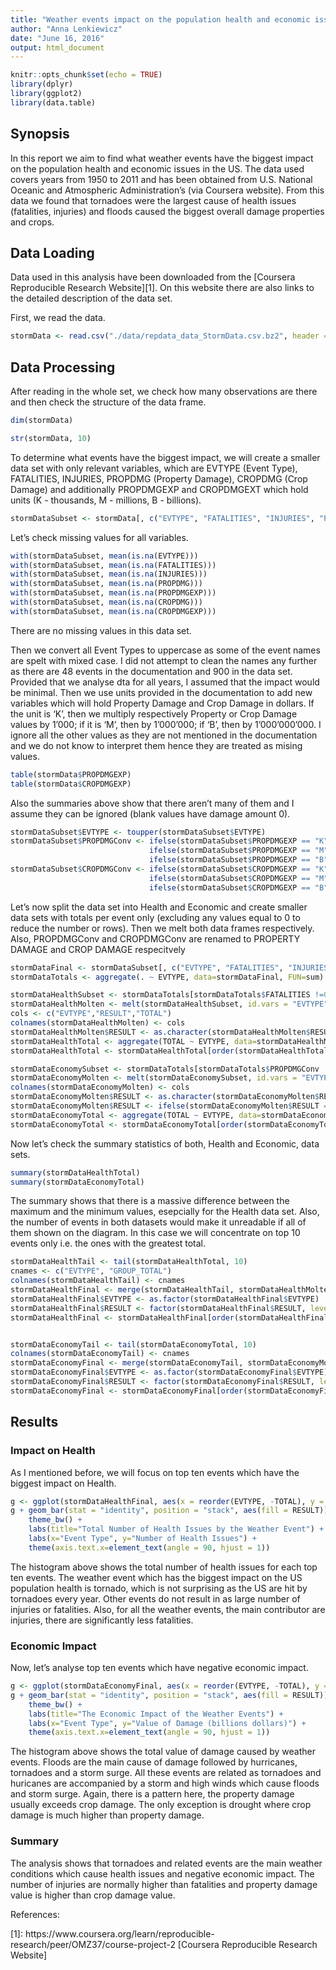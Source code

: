 ```yaml
---
title: "Weather events impact on the population health and economic issues in the US"
author: "Anna Lenkiewicz"
date: "June 16, 2016"
output: html_document
---
```


```r
knitr::opts_chunk$set(echo = TRUE)
library(dplyr)
library(ggplot2)
library(data.table)
```

## Synopsis

In this report we aim to find what weather events have the biggest impact on the population health and economic issues in the US. The data used covers years from 1950 to 2011 and has been obtained from U.S. National Oceanic and Atmospheric Administration's (via Coursera website). From this data we found that tornadoes were the largest cause of health issues (fatalities, injuries) and floods caused the biggest overall damage properties and crops.


## Data Loading 

Data used in this analysis have been downloaded from the [Coursera Reproducible Research Website][1]. On this website there are also links to the detailed description of the data set. 

First, we read the data.

```r
stormData <- read.csv("./data/repdata_data_StormData.csv.bz2", header = TRUE,  stringsAsFactors = FALSE)
```

## Data Processing

After reading in the whole set, we check how many observations are there and then check the structure of the data frame.

```r
dim(stormData)
```

```r
str(stormData, 10)
```

To determine what events have the biggest impact, we will create a smaller data set with only relevant variables, which are EVTYPE (Event Type), FATALITIES, INJURIES, PROPDMG (Property Damage), CROPDMG (Crop Damage) and additionally PROPDMGEXP and CROPDMGEXT which hold units (K - thousands, M - millions, B - billions). 

```r
stormDataSubset <- stormData[, c("EVTYPE", "FATALITIES", "INJURIES", "PROPDMG", "PROPDMGEXP", "CROPDMG", "CROPDMGEXP")]
```

Let's check missing values for all variables.

```r
with(stormDataSubset, mean(is.na(EVTYPE)))
with(stormDataSubset, mean(is.na(FATALITIES)))
with(stormDataSubset, mean(is.na(INJURIES)))
with(stormDataSubset, mean(is.na(PROPDMG)))
with(stormDataSubset, mean(is.na(PROPDMGEXP)))
with(stormDataSubset, mean(is.na(CROPDMG)))
with(stormDataSubset, mean(is.na(CROPDMGEXP)))
```

There are no missing values in this data set.

Then we convert all Event Types to uppercase as some of the event names are spelt with mixed case. I did not attempt to clean the names any further as there are 48 events in the documentation and 900 in the data set. Provided that we analyse dta for all years, I assumed that the impact would be minimal. Then we use units provided in the documentation to add new variables which will hold Property Damage and Crop Damage in dollars. If the unit is 'K', then we multiply respectively Property or Crop Damage values by 1'000; if it is 'M', then by 1'000'000; if 'B', then by 1'000'000'000. I ignore all the other values as they are not mentioned in the documentation and we do not know to interpret them hence they are treated as mising values.

```r
table(stormData$PROPDMGEXP)
table(stormData$CROPDMGEXP)
```

Also the summaries above show that there aren't many of them and I assume they can be ignored (blank values have damage amount 0).

```r
stormDataSubset$EVTYPE <- toupper(stormDataSubset$EVTYPE)
stormDataSubset$PROPDMGConv <- ifelse(stormDataSubset$PROPDMGEXP == "K", stormDataSubset$PROPDMG * 1000, 
                               ifelse(stormDataSubset$PROPDMGEXP == "M", stormDataSubset$PROPDMG * 1000000, 
                               ifelse(stormDataSubset$PROPDMGEXP == "B", stormDataSubset$PROPDMG * 1000000000, 0)))
stormDataSubset$CROPDMGConv <- ifelse(stormDataSubset$CROPDMGEXP == "K", stormDataSubset$CROPDMG * 1000, 
                               ifelse(stormDataSubset$CROPDMGEXP == "M", stormDataSubset$CROPDMG * 1000000, 
                               ifelse(stormDataSubset$CROPDMGEXP == "B", stormDataSubset$CROPDMG * 1000000000, 0)))
```

Let's now split the data set into Health and Economic and create smaller data sets with totals per event only (excluding any values equal to 0 to reduce the number or rows). Then we melt both data frames respectively. Also, PROPDMGConv and CROPDMGConv are renamed to PROPERTY DAMAGE and CROP DAMAGE respecitvely

```r
stormDataFinal <- stormDataSubset[, c("EVTYPE", "FATALITIES", "INJURIES", "PROPDMGConv", "CROPDMGConv")]
stormDataTotals <- aggregate(. ~ EVTYPE, data=stormDataFinal, FUN=sum)

stormDataHealthSubset <- stormDataTotals[stormDataTotals$FATALITIES !=0 | stormDataTotals$INJURIES != 0, c("EVTYPE", "FATALITIES", "INJURIES")]
stormDataHealthMolten <- melt(stormDataHealthSubset, id.vars = "EVTYPE")
cols <- c("EVTYPE","RESULT","TOTAL")
colnames(stormDataHealthMolten) <- cols
stormDataHealthMolten$RESULT <- as.character(stormDataHealthMolten$RESULT)
stormDataHealthTotal <- aggregate(TOTAL ~ EVTYPE, data=stormDataHealthMolten, FUN=sum)
stormDataHealthTotal <- stormDataHealthTotal[order(stormDataHealthTotal$TOTAL), ]

stormDataEconomySubset <- stormDataTotals[stormDataTotals$PROPDMGConv !=0 | stormDataTotals$CROPDMGConv != 0, c("EVTYPE", "PROPDMGConv", "CROPDMGConv")]
stormDataEconomyMolten <- melt(stormDataEconomySubset, id.vars = "EVTYPE")
colnames(stormDataEconomyMolten) <- cols
stormDataEconomyMolten$RESULT <- as.character(stormDataEconomyMolten$RESULT)
stormDataEconomyMolten$RESULT <- ifelse(stormDataEconomyMolten$RESULT == "PROPDMGConv", "PROPERTY DAMAGE", "CROP DAMAGE")
stormDataEconomyTotal <- aggregate(TOTAL ~ EVTYPE, data=stormDataEconomyMolten, FUN=sum)
stormDataEconomyTotal <- stormDataEconomyTotal[order(stormDataEconomyTotal$TOTAL), ]
```

Now let's check the summary statistics of both, Health and Economic, data sets.

```r
summary(stormDataHealthTotal)
summary(stormDataEconomyTotal)
```

The summary shows that there is a massive difference between the maximum and the minimum values, esepcially for the Health data set. Also, the number of events in both datasets would make it unreadable if all of them shown on the diagram. In this case we will concentrate on top 10 events only i.e. the ones with the greatest total.

```r
stormDataHealthTail <- tail(stormDataHealthTotal, 10)
cnames <- c("EVTYPE", "GROUP_TOTAL")
colnames(stormDataHealthTail) <- cnames
stormDataHealthFinal <- merge(stormDataHealthTail, stormDataHealthMolten, x.id = "EVTYPE", y.id = "EVTYPE", all = FALSE)
stormDataHealthFinal$EVTYPE <- as.factor(stormDataHealthFinal$EVTYPE)
stormDataHealthFinal$RESULT <- factor(stormDataHealthFinal$RESULT, levels = c("INJURIES", "FATALITIES"))
stormDataHealthFinal <- stormDataHealthFinal[order(stormDataHealthFinal$GROUP_TOTAL,stormDataHealthFinal$EVTYPE, stormDataHealthFinal$RESULT), ]


stormDataEconomyTail <- tail(stormDataEconomyTotal, 10)
colnames(stormDataEconomyTail) <- cnames
stormDataEconomyFinal <- merge(stormDataEconomyTail, stormDataEconomyMolten, x.id = "EVTYPE", y.id = "EVTYPE", all = FALSE)
stormDataEconomyFinal$EVTYPE <- as.factor(stormDataEconomyFinal$EVTYPE)
stormDataEconomyFinal$RESULT <- factor(stormDataEconomyFinal$RESULT, levels = c("PROPERTY DAMAGE", "CROP DAMAGE"))
stormDataEconomyFinal <- stormDataEconomyFinal[order(stormDataEconomyFinal$GROUP_TOTAL,stormDataEconomyFinal$EVTYPE, stormDataEconomyFinal$RESULT), ]
```

## Results

### Impact on Health

As I mentioned before, we will focus on top ten events which have the biggest impact on Health. 

```r
g <- ggplot(stormDataHealthFinal, aes(x = reorder(EVTYPE, -TOTAL), y = TOTAL))
g + geom_bar(stat = "identity", position = "stack", aes(fill = RESULT)) + 
    theme_bw() +
    labs(title="Total Number of Health Issues by the Weather Event") +
    labs(x="Event Type", y="Number of Health Issues") +
    theme(axis.text.x=element_text(angle = 90, hjust = 1)) 
```

The histogram above shows the total number of health issues for each top ten events. The weather event which has the biggest impact on the US population health is tornado, which is not surprising as the US are hit by tornadoes every year. Other events do not result in as large number of injuries or fatalities. Also, for all the weather events, the main contributor are injuries, there are significantly less fatalities.

### Economic Impact

Now, let's analyse top ten events which have negative economic impact.

```r
g <- ggplot(stormDataEconomyFinal, aes(x = reorder(EVTYPE, -TOTAL), y = TOTAL/1e09))
g + geom_bar(stat = "identity", position = "stack", aes(fill = RESULT)) + 
    theme_bw() +
    labs(title="The Economic Impact of the Weather Events") +
    labs(x="Event Type", y="Value of Damage (billions dollars)") +
    theme(axis.text.x=element_text(angle = 90, hjust = 1)) 
```

The histogram above shows the total value of damage caused by weather events. Floods are the main cause of damage followed by hurricanes, tornadoes and a storm surge. All these events are related as tornadoes and huricanes are accompanied by a storm and high winds which cause floods and storm surge. Again, there is a pattern here, the property damage usually exceeds crop damage. The only exception is drought where crop damage is much higher than property damage.

### Summary

The analysis shows that tornadoes and related events are the main weather conditions which cause health issues and negative economic impact. The number of injuries are normally higher than fatalities and property damage value is higher than crop damage value.

References:

[1]: https://www.coursera.org/learn/reproducible-research/peer/OMZ37/course-project-2 [Coursera Reproducible Research Website]


